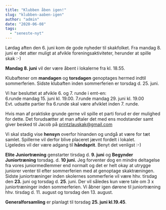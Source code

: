 ```yaml
---
title: "Klubben åben igen!"
slug: "klubben-aaben-igen"
author: "admin"
date: "2020-06-08"
tags: 
  - "seneste-nyt"
---
```


Lørdag aften den 6. juni kom de gode nyheder til skakfolket. Fra mandag 8. juni er det atter muligt at afvikle foreningsaktiviteter, herunder at spille skak :-)

**Mandag 8. juni** vil der være åbent i lokalerne fra kl. 18.55. 
  
Klubaftener om **mandagen** og **torsdagen** genoptages hermed indtil sommerferien. Sidste klubaften inden sommerferien er torsdag d. 25. juni.

Vi har besluttet at afvikle 6. og 7. runde i emt-en:  
6.runde mandag 15. juni kl. 19.00. 
7.runde mandag 29. juni kl. 19.00  
Evt. udsatte partier fra 6.runde skal være afviklet inden 7. runde.

Hvis man af praktiske grunde gerne vil spille et parti forud er der mulighed for dette. Det forudsætter at man aftaler det med ens modstander samt giver besked til Jacob på printzlauskak@gmail.com

Vi skal stadig vise **hensyn** overfor hinanden og undgå at være for tæt samlet. Spillerne vil derfor blive placeret jævnt fordelt i lokalet.  
Ligeledes vil der være adgang til **håndsprit**. Benyt det venligst :-)

**Elite Juniortræning** genstarter tirsdag d. **9\. juni** og **Begynder Juniortræning** torsdag. d. **10 juni.** Jeg forventer dog en mindre deltagelse fra vores juniormedlemmer end normalt og det er helt okay at utrygge juniorer venter til efter sommerferien med at genoptage skaktræningen. Sidste juniortræninger inden skolernes sommerferie vil være hhv. tirsdag den **23.** juni og torsdag d. **25**. juni. Der vil således kun være tale om 3 x juniortræninger inden sommerferien. Vi åbner igen dørene til juniortræning hhv. tirsdag d. 11. august og torsdag den 13. august.

**Generalforsamling** er planlagt til torsdag **25\. juni kl.19.45**.
